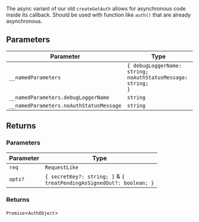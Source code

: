 The async variant of our old `createGetAuth` allows for asynchronous code inside its callback.
Should be used with function like `auth()` that are already asynchronous.

## Parameters

| Parameter                               | Type                                                                     |
| --------------------------------------- | ------------------------------------------------------------------------ |
| `__namedParameters`                     | <code>\{ debugLoggerName: string; noAuthStatusMessage: string; \}</code> |
| `__namedParameters.debugLoggerName`     | `string`                                                                 |
| `__namedParameters.noAuthStatusMessage` | `string`                                                                 |

## Returns

### Parameters

| Parameter | Type                                                                                           |
| --------- | ---------------------------------------------------------------------------------------------- |
| `req`     | `RequestLike`                                                                                  |
| `opts?`   | <code>\{ secretKey?: string; \}</code> & <code>\{ treatPendingAsSignedOut?: boolean; \}</code> |

### Returns

`Promise`\<`AuthObject`\>
